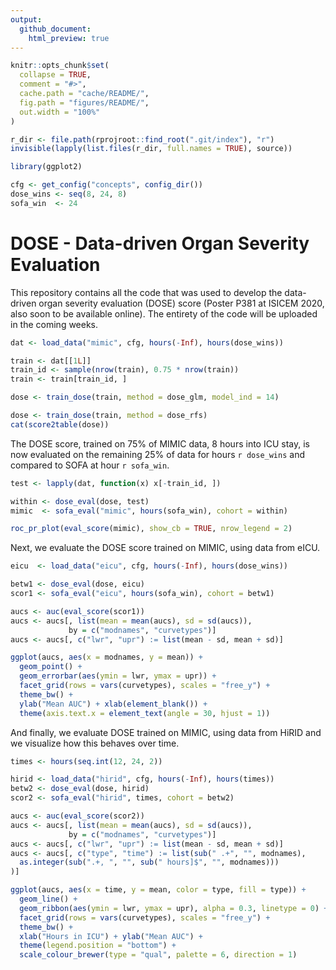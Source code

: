 ```yaml
---
output:
  github_document:
    html_preview: true
---
```


<!-- README.md is generated from README.Rmd. Please edit that file -->

```r
knitr::opts_chunk$set(
  collapse = TRUE,
  comment = "#>",
  cache.path = "cache/README/",
  fig.path = "figures/README/",
  out.width = "100%"
)

r_dir <- file.path(rprojroot::find_root(".git/index"), "r")
invisible(lapply(list.files(r_dir, full.names = TRUE), source))

library(ggplot2)

cfg <- get_config("concepts", config_dir())
dose_wins <- seq(8, 24, 8)
sofa_win  <- 24
```

# DOSE - Data-driven Organ Severity Evaluation

This repository contains all the code that was used to develop the data-driven organ severity evaluation (DOSE) score (Poster P381 at ISICEM 2020, also soon to be available online). The entirety of the code will be uploaded in the coming weeks.

```r
dat <- load_data("mimic", cfg, hours(-Inf), hours(dose_wins))

train <- dat[[1L]]
train_id <- sample(nrow(train), 0.75 * nrow(train))
train <- train[train_id, ]

dose <- train_dose(train, method = dose_glm, model_ind = 14)
```

```r
dose <- train_dose(train, method = dose_rfs)
cat(score2table(dose))
```

The DOSE score, trained on 75% of MIMIC data, 8 hours into ICU stay, is now evaluated on the remaining 25% of data for hours `r dose_wins` and compared to SOFA at hour `r sofa_win`.

```r
test <- lapply(dat, function(x) x[-train_id, ])

within <- dose_eval(dose, test)
mimic  <- sofa_eval("mimic", hours(sofa_win), cohort = within)
```

```r
roc_pr_plot(eval_score(mimic), show_cb = TRUE, nrow_legend = 2)
```

Next, we evaluate the DOSE score trained on MIMIC, using data from eICU.

```r
eicu  <- load_data("eicu", cfg, hours(-Inf), hours(dose_wins))

betw1 <- dose_eval(dose, eicu)
scor1 <- sofa_eval("eicu", hours(sofa_win), cohort = betw1)
```

```r
aucs <- auc(eval_score(scor1))
aucs <- aucs[, list(mean = mean(aucs), sd = sd(aucs)),
             by = c("modnames", "curvetypes")]
aucs <- aucs[, c("lwr", "upr") := list(mean - sd, mean + sd)]

ggplot(aucs, aes(x = modnames, y = mean)) +
  geom_point() +
  geom_errorbar(aes(ymin = lwr, ymax = upr)) +
  facet_grid(rows = vars(curvetypes), scales = "free_y") +
  theme_bw() +
  ylab("Mean AUC") + xlab(element_blank()) +
  theme(axis.text.x = element_text(angle = 30, hjust = 1))
```

And finally, we evaluate DOSE trained on MIMIC, using data from HiRID and we visualize how this behaves over time.

```r
times <- hours(seq.int(12, 24, 2))

hirid <- load_data("hirid", cfg, hours(-Inf), hours(times))
betw2 <- dose_eval(dose, hirid)
scor2 <- sofa_eval("hirid", times, cohort = betw2)
```

```r
aucs <- auc(eval_score(scor2))
aucs <- aucs[, list(mean = mean(aucs), sd = sd(aucs)),
             by = c("modnames", "curvetypes")]
aucs <- aucs[, c("lwr", "upr") := list(mean - sd, mean + sd)]
aucs <- aucs[, c("type", "time") := list(sub(" .+", "", modnames),
  as.integer(sub(".+, ", "", sub(" hours]$", "", modnames)))
)]

ggplot(aucs, aes(x = time, y = mean, color = type, fill = type)) +
  geom_line() +
  geom_ribbon(aes(ymin = lwr, ymax = upr), alpha = 0.3, linetype = 0) +
  facet_grid(rows = vars(curvetypes), scales = "free_y") +
  theme_bw() +
  xlab("Hours in ICU") + ylab("Mean AUC") +
  theme(legend.position = "bottom") +
  scale_colour_brewer(type = "qual", palette = 6, direction = 1)
```
